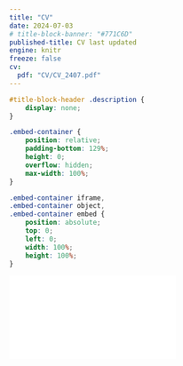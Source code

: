 ```yaml
---
title: "CV"
date: 2024-07-03
# title-block-banner: "#771C6D"
published-title: CV last updated
engine: knitr
freeze: false
cv:
  pdf: "CV/CV_2407.pdf"
---
```


```css
#title-block-header .description {
    display: none;
}
```

```css
.embed-container {
    position: relative;
    padding-bottom: 129%;
    height: 0;
    overflow: hidden;
    max-width: 100%;
}

.embed-container iframe,
.embed-container object,
.embed-container embed {
    position: absolute;
    top: 0;
    left: 0;
    width: 100%;
    height: 100%;
}
```

::: embed-container
<iframe src="`r rmarkdown::metadata$cv$pdf`" style="border: 0.5px"></iframe>
:::
